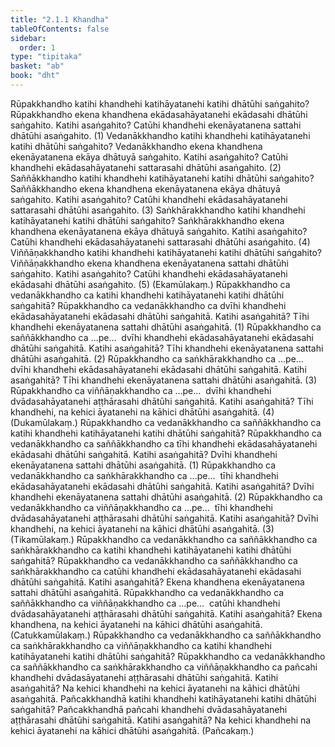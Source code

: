 ```yaml
---
title: "2.1.1 Khandha"
tableOfContents: false
sidebar:
  order: 1
type: "tipitaka"
basket: "ab"
book: "dht"
---
```



<DynamicBreadcrumb />

<Division number="6" book="dht" bookNo="31" page="3">

<Paragraph number="35" book="dht">
Rūpakkhandho katihi khandhehi katihāyatanehi katihi dhātūhi saṅgahito? Rūpakkhandho ekena khandhena ekādasahāyatanehi ekādasahi dhātūhi saṅgahito. Katihi asaṅgahito? Catūhi khandhehi ekenāyatanena sattahi dhātūhi asaṅgahito. (1)
</Paragraph>

</Division>
<Division number="7" book="dht" bookNo="31" page="3">

<Paragraph number="36" book="dht">
Vedanākkhandho katihi khandhehi katihāyatanehi katihi dhātūhi saṅgahito? Vedanākkhandho ekena khandhena ekenāyatanena ekāya dhātuyā saṅgahito. Katihi asaṅgahito? Catūhi khandhehi ekādasahāyatanehi sattarasahi dhātūhi asaṅgahito. (2)
</Paragraph>

</Division>
<Division number="8" book="dht" bookNo="31" page="3">

<Paragraph number="37" book="dht">
Saññākkhandho katihi khandhehi katihāyatanehi katihi dhātūhi saṅgahito? Saññākkhandho ekena khandhena ekenāyatanena ekāya dhātuyā saṅgahito. Katihi asaṅgahito? Catūhi khandhehi ekādasahāyatanehi sattarasahi dhātūhi asaṅgahito. (3)
</Paragraph>

</Division>
<Division number="9" book="dht" bookNo="31" page="3">

<Paragraph number="38" book="dht">
Saṅkhārakkhandho katihi khandhehi katihāyatanehi katihi dhātūhi saṅgahito? Saṅkhārakkhandho ekena khandhena ekenāyatanena ekāya dhātuyā saṅgahito. Katihi asaṅgahito? Catūhi khandhehi ekādasahāyatanehi sattarasahi dhātūhi asaṅgahito. (4)
</Paragraph>

</Division>
<Division number="10" book="dht" bookNo="31" page="3">

<Paragraph number="39" book="dht">
Viññāṇakkhandho katihi khandhehi katihāyatanehi katihi dhātūhi saṅgahito? Viññāṇakkhandho ekena khandhena ekenāyatanena sattahi dhātūhi saṅgahito. Katihi asaṅgahito? Catūhi khandhehi ekādasahāyatanehi ekādasahi dhātūhi asaṅgahito. (5)

</Paragraph>
</Division>

<Paragraph number="40" type="center" book="dht">
(Ekamūlakaṃ.)


</Paragraph>

<Division number="11" book="dht" bookNo="31" page="3">

<Paragraph number="41" book="dht">
Rūpakkhandho ca vedanākkhandho ca katihi khandhehi katihāyatanehi katihi dhātūhi saṅgahitā? Rūpakkhandho ca vedanākkhandho ca dvīhi khandhehi ekādasahāyatanehi ekādasahi dhātūhi saṅgahitā. Katihi asaṅgahitā? Tīhi khandhehi ekenāyatanena sattahi dhātūhi asaṅgahitā. (1)
</Paragraph>

</Division>
<Division number="12" book="dht" bookNo="31" page="4">

<Paragraph number="42" book="dht">
Rūpakkhandho ca saññākkhandho ca …pe…  dvīhi khandhehi ekādasahāyatanehi ekādasahi dhātūhi saṅgahitā. Katihi asaṅgahitā? Tīhi khandhehi ekenāyatanena sattahi dhātūhi asaṅgahitā. (2)
</Paragraph>

</Division>
<Division number="13" book="dht" bookNo="31" page="4">

<Paragraph number="43" book="dht">
Rūpakkhandho ca saṅkhārakkhandho ca …pe…  dvīhi khandhehi ekādasahāyatanehi ekādasahi dhātūhi saṅgahitā. Katihi asaṅgahitā? Tīhi khandhehi ekenāyatanena sattahi dhātūhi asaṅgahitā. (3)
</Paragraph>

</Division>
<Division number="14" book="dht" bookNo="31" page="4">

<Paragraph number="44" book="dht">
Rūpakkhandho ca viññāṇakkhandho ca …pe…  dvīhi khandhehi dvādasahāyatanehi aṭṭhārasahi dhātūhi saṅgahitā. Katihi asaṅgahitā? Tīhi khandhehi, na kehici āyatanehi na kāhici dhātūhi asaṅgahitā. (4)

</Paragraph>
</Division>

<Paragraph number="45" type="center" book="dht">
(Dukamūlakaṃ.)


</Paragraph>

<Division number="15" book="dht" bookNo="31" page="4">

<Paragraph number="46" book="dht">
Rūpakkhandho ca vedanākkhandho ca saññākkhandho ca katihi khandhehi katihāyatanehi katihi dhātūhi saṅgahitā? Rūpakkhandho ca vedanākkhandho ca saññākkhandho ca tīhi khandhehi ekādasahāyatanehi ekādasahi dhātūhi saṅgahitā. Katihi asaṅgahitā? Dvīhi khandhehi ekenāyatanena sattahi dhātūhi asaṅgahitā. (1)
</Paragraph>

</Division>
<Division number="16" book="dht" bookNo="31" page="4">

<Paragraph number="47" book="dht">
Rūpakkhandho ca vedanākkhandho ca saṅkhārakkhandho ca …pe…  tīhi khandhehi ekādasahāyatanehi ekādasahi dhātūhi saṅgahitā. Katihi asaṅgahitā? Dvīhi khandhehi ekenāyatanena sattahi dhātūhi asaṅgahitā. (2)
</Paragraph>

</Division>
<Division number="17" book="dht" bookNo="31" page="4">

<Paragraph number="48" book="dht">
Rūpakkhandho ca vedanākkhandho ca viññāṇakkhandho ca …pe…  tīhi khandhehi dvādasahāyatanehi aṭṭhārasahi dhātūhi saṅgahitā. Katihi asaṅgahitā? Dvīhi khandhehi, na kehici āyatanehi na kāhici dhātūhi asaṅgahitā. (3)

</Paragraph>
</Division>

<Paragraph number="49" type="center" book="dht">
(Tikamūlakaṃ.)


</Paragraph>

<Division number="18" book="dht" bookNo="31" page="5">

<Paragraph number="50" book="dht">
Rūpakkhandho ca vedanākkhandho ca saññākkhandho ca saṅkhārakkhandho ca katihi khandhehi katihāyatanehi katihi dhātūhi saṅgahitā? Rūpakkhandho ca vedanākkhandho ca saññākkhandho ca saṅkhārakkhandho ca catūhi khandhehi ekādasahāyatanehi ekādasahi dhātūhi saṅgahitā. Katihi asaṅgahitā? Ekena khandhena ekenāyatanena sattahi dhātūhi asaṅgahitā.
</Paragraph>

</Division>
<Division number="19" book="dht" bookNo="31" page="5">

<Paragraph number="51" book="dht">
Rūpakkhandho ca vedanākkhandho ca saññākkhandho ca viññāṇakkhandho ca …pe…  catūhi khandhehi dvādasahāyatanehi aṭṭhārasahi dhātūhi saṅgahitā. Katihi asaṅgahitā? Ekena khandhena, na kehici āyatanehi na kāhici dhātūhi asaṅgahitā.

</Paragraph>
</Division>

<Paragraph number="52" type="center" book="dht">
(Catukkamūlakaṃ.)


</Paragraph>

<Division number="20" book="dht" bookNo="31" page="5">

<Paragraph number="53" book="dht">
Rūpakkhandho ca vedanākkhandho ca saññākkhandho ca saṅkhārakkhandho ca viññāṇakkhandho ca katihi khandhehi katihāyatanehi katihi dhātūhi saṅgahitā? Rūpakkhandho ca vedanākkhandho ca saññākkhandho ca saṅkhārakkhandho ca viññāṇakkhandho ca pañcahi khandhehi dvādasāyatanehi aṭṭhārasahi dhātūhi saṅgahitā. Katihi asaṅgahitā? Na kehici khandhehi na kehici āyatanehi na kāhici dhātūhi asaṅgahitā.
</Paragraph>

</Division>
<Division number="21" book="dht" bookNo="31" page="5">

<Paragraph number="54" book="dht">
Pañcakkhandhā katihi khandhehi katihāyatanehi katihi dhātūhi saṅgahitā? Pañcakkhandhā pañcahi khandhehi dvādasahāyatanehi aṭṭhārasahi dhātūhi saṅgahitā. Katihi asaṅgahitā? Na kehici khandhehi na kehici āyatanehi na kāhici dhātūhi asaṅgahitā.

</Paragraph>
</Division>

<Paragraph number="55" type="center" book="dht">
(Pañcakaṃ.)
</Paragraph>